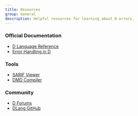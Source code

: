```yaml
---
title: Resources
group: General
description: Helpful resources for learning about D errors.
---
```


### Official Documentation
- [D Language Reference](https://dlang.org/)
- [Error Handling in D](https://dlang.org/phobos/dmd_errors.html)

### Tools
- [SARIF Viewer](https://marketplace.visualstudio.com/items?itemName=MS-SarifVSCode.sarif-viewer)
- [DMD Compiler](https://dlang.org/download.html)

### Community
- [D Forums](https://forum.dlang.org/)
- [DLang GitHub](https://github.com/dlang)
